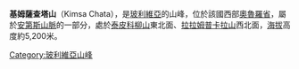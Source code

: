 {{Coord|18|53|0|S|68|51|52|W|display=title}}

'''基姆薩查塔山'''（Kimsa Chata），是[[玻利維亞|玻利維亞]]的山峰，位於該國西部[[奧魯羅省|奧魯羅省]]，屬於[[安第斯山脈|安第斯山脈]]的一部分，處於[[泰皮科柳山|泰皮科柳山]]東北面、[[拉拉姆普卡拉山|拉拉姆普卡拉山]]西北面，[[海拔|海拔]]高度約5,200米。

{{Bolivia-geo-stub}}
[[Category:玻利維亞山峰|Category:玻利維亞山峰]]